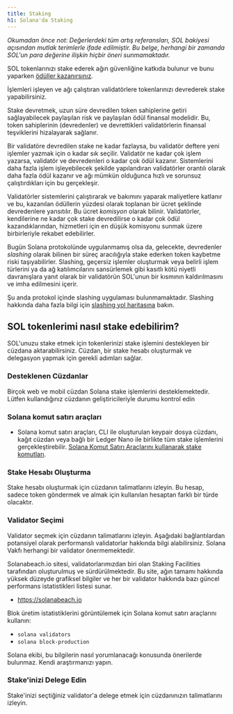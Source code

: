 ```yaml
---
title: Staking
h1: Solana'da Staking
---
```


_Okumadan önce not: Değerlerdeki tüm artış referansları, SOL bakiyesi açısından
mutlak terimlerle ifade edilmiştir. Bu belge, herhangi bir zamanda SOL'un para
değerine ilişkin hiçbir öneri sunmamaktadır._

SOL tokenlarınızı stake ederek ağın güvenliğine katkıda bulunur ve bunu yaparken
[ödüller kazanırsınız](https://docs.anza.xyz/implemented-proposals/staking-rewards).

İşlemleri işleyen ve ağı çalıştıran validatörlere tokenlarınızı devrederek stake
yapabilirsiniz.

Stake devretmek, uzun süre devredilen token sahiplerine getiri sağlayabilecek
paylaşılan risk ve paylaşılan ödül finansal modelidir. Bu, token sahiplerinin
(devredenler) ve devrettikleri validatörlerin finansal teşviklerini hizalayarak
sağlanır.

Bir validatöre devredilen stake ne kadar fazlaysa, bu validatör deftere yeni
işlemler yazmak için o kadar sık seçilir. Validatör ne kadar çok işlem yazarsa,
validatör ve devredenleri o kadar çok ödül kazanır. Sistemlerini daha fazla
işlem işleyebilecek şekilde yapılandıran validatörler orantılı olarak daha fazla
ödül kazanır ve ağı mümkün olduğunca hızlı ve sorunsuz çalıştırdıkları için bu
gerçekleşir.

Validatörler sistemlerini çalıştırarak ve bakımını yaparak maliyetlere katlanır
ve bu, kazanılan ödüllerin yüzdesi olarak toplanan bir ücret şeklinde
devredenlere yansıtılır. Bu ücret _komisyon_ olarak bilinir. Validatörler,
kendilerine ne kadar çok stake devredilirse o kadar çok ödül kazandıklarından,
hizmetleri için en düşük komisyonu sunmak üzere birbirleriyle rekabet
edebilirler.

Bugün Solana protokolünde uygulanmamış olsa da, gelecekte, devredenler
_slashing_ olarak bilinen bir süreç aracılığıyla stake ederken token kaybetme
riski taşıyabilirler. Slashing, geçersiz işlemler oluşturmak veya belirli işlem
türlerini ya da ağ katılımcılarını sansürlemek gibi kasıtlı kötü niyetli
davranışlara yanıt olarak bir validatörün SOL'unun bir kısmının kaldırılmasını
ve imha edilmesini içerir.

Şu anda protokol içinde slashing uygulaması bulunmamaktadır. Slashing hakkında
daha fazla bilgi için
[slashing yol haritasına](https://docs.anza.xyz/proposals/optimistic-confirmation-and-slashing#slashing-roadmap)
bakın.

## SOL tokenlerimi nasıl stake edebilirim?

SOL'unuzu stake etmek için tokenlerinizi stake işlemini destekleyen bir cüzdana
aktarabilirsiniz. Cüzdan, bir stake hesabı oluşturmak ve delegasyon yapmak için
gerekli adımları sağlar.

### Desteklenen Cüzdanlar

Birçok web ve mobil cüzdan Solana stake işlemlerini desteklemektedir. Lütfen
kullandığınız cüzdanın geliştiricileriyle durumu kontrol edin

### Solana komut satırı araçları

- Solana komut satırı araçları, CLI ile oluşturulan keypair dosya cüzdanı, kağıt
  cüzdan veya bağlı bir Ledger Nano ile birlikte tüm stake işlemlerini
  gerçekleştirebilir.
  [Solana Komut Satırı Araçlarını kullanarak stake komutları](https://docs.anza.xyz/cli/examples/delegate-stake).

### Stake Hesabı Oluşturma

Stake hesabı oluşturmak için cüzdanın talimatlarını izleyin. Bu hesap, sadece
token göndermek ve almak için kullanılan hesaptan farklı bir türde olacaktır.

### Validator Seçimi

Validator seçmek için cüzdanın talimatlarını izleyin. Aşağıdaki bağlantılardan
potansiyel olarak performanslı validatorlar hakkında bilgi alabilirsiniz. Solana
Vakfı herhangi bir validator önermemektedir.

Solanabeach.io sitesi, validatorlarımızdan biri olan Staking Facilities
tarafından oluşturulmuş ve sürdürülmektedir. Bu site, ağın tamamı hakkında
yüksek düzeyde grafiksel bilgiler ve her bir validator hakkında bazı güncel
performans istatistikleri listesi sunar.

- https://solanabeach.io

Blok üretim istatistiklerini görüntülemek için Solana komut satırı araçlarını
kullanın:

- `solana validators`
- `solana block-production`

Solana ekibi, bu bilgilerin nasıl yorumlanacağı konusunda önerilerde bulunmaz.
Kendi araştırmanızı yapın.

### Stake'inizi Delege Edin

Stake'inizi seçtiğiniz validator'a delege etmek için cüzdanınızın talimatlarını
izleyin.
